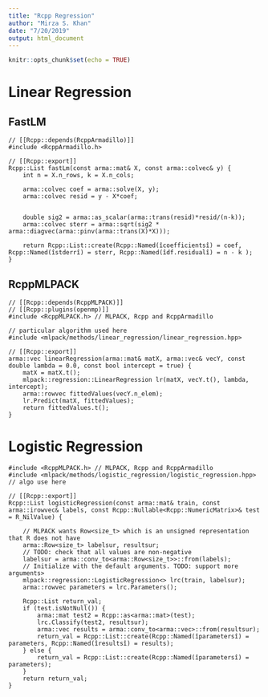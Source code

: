 ```yaml
---
title: "Rcpp Regression"
author: "Mirza S. Khan"
date: "7/20/2019"
output: html_document
---
```


```r
knitr::opts_chunk$set(echo = TRUE)
```

# Linear Regression

## FastLM

```
// [[Rcpp::depends(RcppArmadillo)]]
#include <RcppArmadillo.h>

// [[Rcpp::export]]
Rcpp::List fastLm(const arma::mat& X, const arma::colvec& y) {
	int n = X.n_rows, k = X.n_cols;

	arma::colvec coef = arma::solve(X, y);
	arma::colvec resid = y - X*coef;


	double sig2 = arma::as_scalar(arma::trans(resid)*resid/(n-k));
	arma::colvec sterr = arma::sqrt(sig2 * arma::diagvec(arma::pinv(arma::trans(X)*X)));

	return Rcpp::List::create(Rcpp::Named(îcoefficientsî) = coef, Rcpp::Named(îstderrî) = sterr, Rcpp::Named(îdf.residualî) = n - k );
}
```

## RcppMLPACK

```
// [[Rcpp::depends(RcppMLPACK)]]
// [[Rcpp::plugins(openmp)]]
#include <RcppMLPACK.h> // MLPACK, Rcpp and RcppArmadillo

// particular algorithm used here
#include <mlpack/methods/linear_regression/linear_regression.hpp>

// [[Rcpp::export]]
arma::vec linearRegression(arma::mat& matX, arma::vec& vecY, const double lambda = 0.0, const bool intercept = true) {
	matX = matX.t();
	mlpack::regression::LinearRegression lr(matX, vecY.t(), lambda, intercept);
	arma::rowvec fittedValues(vecY.n_elem);
	lr.Predict(matX, fittedValues);
	return fittedValues.t();
}
```

# Logistic Regression

```
#include <RcppMLPACK.h> // MLPACK, Rcpp and RcppArmadillo
#include <mlpack/methods/logistic_regression/logistic_regression.hpp> // algo use here

// [[Rcpp::export]]
Rcpp::List logisticRegression(const arma::mat& train, const arma::irowvec& labels, const Rcpp::Nullable<Rcpp::NumericMatrix>& test = R_NilValue) {

	// MLPACK wants Row<size_t> which is an unsigned representation that R does not have
	arma::Row<size_t> labelsur, resultsur;
	// TODO: check that all values are non-negative
	labelsur = arma::conv_to<arma::Row<size_t>>::from(labels);
	// Initialize with the default arguments. TODO: support more arguments>
	mlpack::regression::LogisticRegression<> lrc(train, labelsur);
	arma::rowvec parameters = lrc.Parameters();

	Rcpp::List return_val;
	if (test.isNotNull()) {
		arma::mat test2 = Rcpp::as<arma::mat>(test);
		lrc.Classify(test2, resultsur);
		arma::vec results = arma::conv_to<arma::vec>::from(resultsur);
		return_val = Rcpp::List::create(Rcpp::Named(îparametersî) = parameters, Rcpp::Named(îresultsî) = results);
	} else {
		return_val = Rcpp::List::create(Rcpp::Named(îparametersî) = parameters);
	}
	return return_val;
}
```

